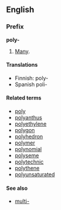 ==English==
===Prefix===
'''poly-'''

#[[Many]].

====Translations====
*Finnish: poly-
*Spanish poli-

====Related terms====
*[[poly]]
*[[polyanthus]]
*[[polyethylene]]
*[[polygon]]
*[[polyhedron]]
*[[polymer]]
*[[polynomial]]
*[[polyseme]]
*[[polytechnic]]
*[[polythene]]
*[[polyunsaturated]]

====See also====
*[[multi-]]